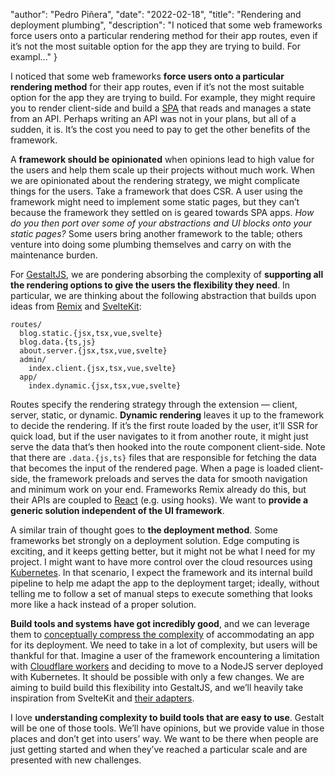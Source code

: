 
  "author": "Pedro Piñera",
  "date": "2022-02-18",
  "title": "Rendering and deployment plumbing",
  "description": "I noticed that some web frameworks force users onto a particular rendering method for their app routes, even if it’s not the most suitable option for the app they are trying to build. For exampl..."
}




I noticed that some web frameworks **force users onto a particular rendering method** for their app routes, even if it’s not the most suitable option for the app they are trying to build. For example, they might require you to render client-side and build a [SPA](https://en.wikipedia.org/wiki/Single-page_application) that reads and manages a state from an API. Perhaps writing an API was not in your plans, but all of a sudden, it is. It’s the cost you need to pay to get the other benefits of the framework.

A **framework should be opinionated** when opinions lead to high value for the users and help them scale up their projects without much work. When we are opinionated about the rendering strategy, we might complicate things for the users. Take a framework that does CSR. A user using the framework might need to implement some static pages, but they can’t because the framework they settled on is geared towards SPA apps. _How do you then port over some of your abstractions and UI blocks onto your static pages?_ Some users bring another framework to the table; others venture into doing some plumbing themselves and carry on with the maintenance burden.

For [GestaltJS](https://github.com/gestaltjs), we are pondering absorbing the complexity of **supporting all the rendering options to give the users the flexibility they need**. In particular, we are thinking about the following abstraction that builds upon ideas from [Remix](https://remix.run/) and [SvelteKit](https://kit.svelte.dev/):

```
routes/
  blog.static.{jsx,tsx,vue,svelte}
  blog.data.{ts,js}
  about.server.{jsx,tsx,vue,svelte}
  admin/
    index.client.{jsx,tsx,vue,svelte}
  app/
    index.dynamic.{jsx,tsx,vue,svelte}
```

Routes specify the rendering strategy through the extension — client, server, static, or dynamic. **Dynamic rendering** leaves it up to the framework to decide the rendering. If it’s the first route loaded by the user, it’ll SSR for quick load, but if the user navigates to it from another route, it might just serve the data that’s then hooked into the route component client-side. Note that there are `.data.{js,ts}` files that are responsible for fetching the data that becomes the input of the rendered page. When a page is loaded client-side, the framework preloads and serves the data for smooth navigation and minimum work on your end. Frameworks Remix already do this, but their APIs are coupled to [React](https://reactjs.org/) (e.g. using hooks). We want to **provide a generic solution independent of the UI framework**.

A similar train of thought goes to **the deployment method**. Some frameworks bet strongly on a deployment solution. Edge computing is exciting, and it keeps getting better, but it might not be what I need for my project. I might want to have more control over the cloud resources using [Kubernetes](https://kubernetes.io/). In that scenario, I expect the framework and its internal build pipeline to help me adapt the app to the deployment target; ideally, without telling me to follow a set of manual steps to execute something that looks more like a hack instead of a proper solution.

**Build tools and systems have got incredibly good**,
and we can leverage them to [conceptually compress the complexity](https://m.signalvnoise.com/conceptual-compression-means-beginners-dont-need-to-know-sql-hallelujah/) of accommodating an app for its deployment.
We need to take in a lot of complexity, but users will be thankful for that.
Imagine a user of the framework encountering a limitation with [Cloudflare workers](https://workers.cloudflare.com/) and deciding to move to a NodeJS server deployed with Kubernetes. It should be possible with only a few changes.
We are aiming to build build this flexibility into GestaltJS,
and we’ll heavily take inspiration from SvelteKit and [their adapters](https://kit.svelte.dev/docs/adapters#community-adapters).

I love **understanding complexity to build tools that are easy to use**.
Gestalt will be one of those tools.
We’ll have opinions, but we provide value in those places and don’t get into users’ way.
We want to be there when people are just getting started and when they’ve reached a particular scale and are presented with new challenges.

    